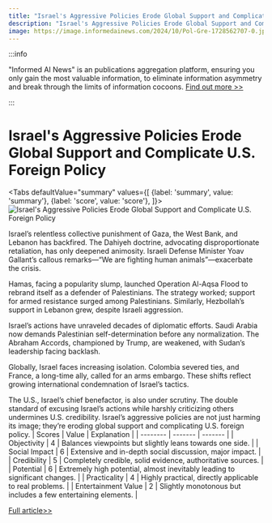 ```yaml
---
title: "Israel's Aggressive Policies Erode Global Support and Complicate U.S. Foreign Policy"
description: "Israel's Aggressive Policies Erode Global Support and Complicate U.S. Foreign Policy"
image: https://image.informedainews.com/2024/10/Pol-Gre-1728562707-0.jpg
---
```



:::info

"Informed AI News" is an publications aggregation platform, ensuring you only gain the most valuable information, to eliminate information asymmetry and break through the limits of information cocoons.  [Find out more >>](/)

:::

# Israel's Aggressive Policies Erode Global Support and Complicate U.S. Foreign Policy


<Tabs
	defaultValue="summary"
	values={[
	{label: 'summary', value: 'summary'},
	{label: 'score', value: 'score'},
]}>
<TabItem value="summary">
<img
  src="https://image.informedainews.com/2024/10/Pol-Gre-1728562707-0.jpg"
  alt="Israel's Aggressive Policies Erode Global Support and Complicate U.S. Foreign Policy"
/>



Israel’s relentless collective punishment of Gaza, the West Bank, and Lebanon has backfired. The Dahiyeh doctrine, advocating disproportionate retaliation, has only deepened animosity. Israeli Defense Minister Yoav Gallant’s callous remarks—“We are fighting human animals”—exacerbate the crisis.

Hamas, facing a popularity slump, launched Operation Al-Aqsa Flood to rebrand itself as a defender of Palestinians. The strategy worked; support for armed resistance surged among Palestinians. Similarly, Hezbollah’s support in Lebanon grew, despite Israeli aggression.

Israel’s actions have unraveled decades of diplomatic efforts. Saudi Arabia now demands Palestinian self-determination before any normalization. The Abraham Accords, championed by Trump, are weakened, with Sudan’s leadership facing backlash.

Globally, Israel faces increasing isolation. Colombia severed ties, and France, a long-time ally, called for an arms embargo. These shifts reflect growing international condemnation of Israel’s tactics.

The U.S., Israel’s chief benefactor, is also under scrutiny. The double standard of excusing Israel’s actions while harshly criticizing others undermines U.S. credibility. Israel’s aggressive policies are not just harming its image; they’re eroding global support and complicating U.S. foreign policy.
</TabItem>
<TabItem value="score">
	| Scores     | Value   | Explanation |
	| -------- | ------- | ------- |
	| Objectivity  | 4    | Balances viewpoints but slightly leans towards one side.    |
	| Social Impact | 6     | Extensive and in-depth social discussion, major impact.    |
	| Credibility    | 5    | Completely credible, solid evidence, authoritative sources.    |
	| Potential    | 6    | Extremely high potential, almost inevitably leading to significant changes.    |
	| Practicality    | 4    | Highly practical, directly applicable to real problems.    |
	| Entertainment Value    | 2    | Slightly monotonous but includes a few entertaining elements.    |
</TabItem>
</Tabs>

[Full article>>](https://sputniknews.com/20241009/israels-collective-punishment-turns-the-world-against-it-1120480953.html)
